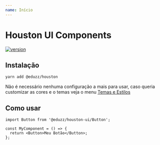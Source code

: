 ```yaml
---
name: Início
---
```


# Houston UI Components

[![version](https://img.shields.io/npm/v/@eduzz/houston-ui)](https://www.npmjs.com/package/@eduzz/houston-ui)

## Instalação

```bash
yarn add @eduzz/houston
```

Não é necessário nenhuma configuração a mais para usar, caso queria customizar as cores e o temas veja
o menu [Temas e Estilos](/ui-components/theme)

## Como usar

```tsx
import Button from '@eduzz/houston-ui/Button';

const MyComponent = () => {
  return <Button>Meu Botão</Button>;
};
```
